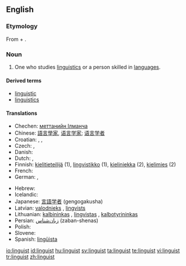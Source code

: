 {{wikipedia|dab=linguist}}
{{also|Linguist}}
==English==

===Etymology===
From {{etyl|la}} {{term|lingua||tongue|lang=la}} + {{term|-ist}}.

===Noun===
{{en-noun}}

# One who studies [[linguistics]] or a person skilled in [[language]]s.

====Derived terms====
* [[linguistic]]
* [[linguistics]]

====Translations====
{{trans-top|one who studies linguistics}}
* Chechen: [[меттанийн Iлманча]]
* Chinese: [[語言學家]], [[语言学家]]; [[语言学者]]
* Croatian: {{t-|hr|lingvist|m|alt=lìngvist}}, {{t|hr|lingvistica|f|alt=lingvìstica}}, {{t-|hr|jezikoslovac|m|alt=jezikoslóvac}}
* Czech: {{t-|cs|jazykovědec|m}}, {{t-|cs|lingvista|m}}
* Danish: {{t-|da|lingvist|m|f}}
* Dutch: {{t+|nl|taalkundige|m|f}}, {{t+|nl|linguïst|m}}
* Finnish: [[kielitieteilijä]] (1), [[lingvistikko]] (1), [[kieliniekka]] (2), [[kielimies]] (2)
* French: {{t+|fr|linguiste}}
* German: {{t|de|Sprachwissenschaftler|m}}, {{t+|de|Linguist|m}}
{{trans-mid}}
* Hebrew: {{t-|he|בלשן|m|tr=balshan|sc=Hebr}}
* Icelandic: {{t-|is|málvísindamaður|m}}
* Japanese: [[言語学者]] (gengogakusha)
* Latvian: [[valodnieks]] {{m}}, [[lingvists]] {{m}}
* Lithuanian: [[kalbininkas]] {{m}}, [[lingvistas]] {{m}}, [[kalbotyrininkas]] {{m}}
* Persian: [[زبان‌شناس]] (zaban-shenas)
* Polish: {{t|pl|językoznawca}}
* Slovene: {{t+|sl|jezikoslovec}}
* Spanish: [[lingüista]] {{m|f}}
{{trans-bottom}}

[[io:linguist]]
[[id:linguist]]
[[hu:linguist]]
[[sv:linguist]]
[[ta:linguist]]
[[te:linguist]]
[[vi:linguist]]
[[tr:linguist]]
[[zh:linguist]]